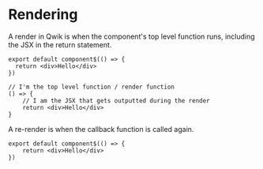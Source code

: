 # Rendering

A render in Qwik is when the component's top level function runs, including the JSX in the return statement.

```tsx
export default component$(() => {
  return <div>Hello</div>
})

// I'm the top level function / render function
() => {
    // I am the JSX that gets outputted during the render
    return <div>Hello</div>
}
```

<Showcase name="re-render" />

A re-render is when the callback function is called again.

```tsx
export default component$(() => {
    return <div>Hello</div>
})
```
